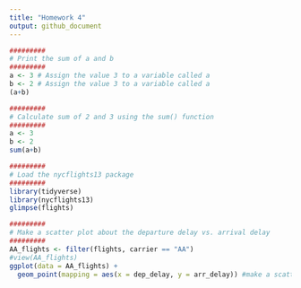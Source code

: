 ```yaml
---
title: "Homework 4"
output: github_document
---
```


```r
#########
# Print the sum of a and b
#########
a <- 3 # Assign the value 3 to a variable called a
b <- 2 # Assign the value 3 to a variable called a
(a+b) 
```

```r
#########
# Calculate sum of 2 and 3 using the sum() function
#########
a <- 3
b <- 2
sum(a+b)
```

```r
#########
# Load the nycflights13 package
#########
library(tidyverse)
library(nycflights13) 
glimpse(flights)
```

```r
#########
# Make a scatter plot about the departure delay vs. arrival delay
#########
AA_flights <- filter(flights, carrier == "AA")
#view(AA_flights)
ggplot(data = AA_flights) + 
  geom_point(mapping = aes(x = dep_delay, y = arr_delay)) #make a scatter plot by mapping the departure delay vs. arrival delay
```